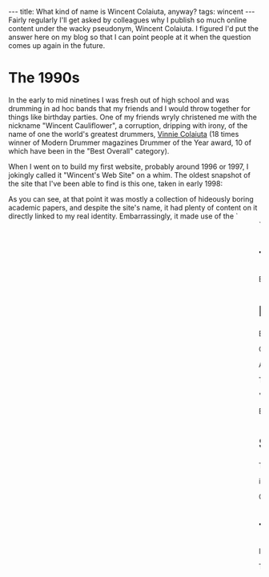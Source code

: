 ---
title: What kind of name is Wincent Colaiuta, anyway?
tags: wincent
---
Fairly regularly I'll get asked by colleagues why I publish so much online content under the wacky pseudonym, Wincent Colaiuta. I figured I'd put the answer here on my blog so that I can point people at it when the question comes up again in the future.

= The 1990s =

In the early to mid ninetines I was fresh out of high school and was drumming in ad hoc bands that my friends and I would throw together for things like birthday parties. One of my friends wryly christened me with the nickname "Wincent Cauliflower", a corruption, dripping with irony, of the name of one the world's greatest drummers, [http://vinniecolaiuta.com/ Vinnie Colaiuta] (18 times winner of Modern Drummer magazines Drummer of the Year award, 10 of which have been in the "Best Overall" category).

When I went on to build my first website, probably around 1996 or 1997, I jokingly called it "Wincent's Web Site" on a whim. The oldest snapshot of the site that I've been able to find is this one, taken in early 1998:

{{wincent-1998.gif}}

As you can see, at that point it was mostly a collection of hideously boring academic papers, and despite the site's name, it had plenty of content on it directly linked to my real identity. Embarrassingly, it made use of the `<marquee>` tag and had a hit counter on it.

= The 2000s =

By the year 2000, the site had morphed into wincent.org, on which I wrote about Mac stuff. I signed most posts as "Wincent Colaiuta", although I also playfully corrupted the name in any number of ways, including "Wincenzo", "Wyncienxo" and "Colyiuta".

= Mac OS X =

By 2001 when Mac OS X was about to make its public debut the site was regularly receiving 50,000 page views a day &mdash; quite a few by the standards of the time &mdash; due to my coverage of pre-release versions of the new OS, supplied to me by a friend of a friend of a friend.

On multiple occasions I was contacted by Apple's legal department and asked to remove infringing screenshots. I remember getting woken up at 5 AM by a phone call from Wired reporter, Leander Kahney, who had dug Wincent's contact info from the domain WHOIS records and wanted to speak to him about the upcoming operating system.

At that point I felt that "shit just got real". The almost randomly-selected pseudonym was now actually a layer of isolation and protection that seemed appropriate given the sometimes controversial nature of the stuff I was publishing.

The culmination of this epoch was when I ended up [http://www.wired.com/culture/lifestyle/news/2001/03/42506 publishing an encrypted review] of the final release of Mac OS X days before the OS came out, sharing the decryption key days later (once the release was made public). In hindsight it may look awfully like a lame publicity stunt, but at the time it really was just me trying to avoid trouble with Apple legal.

"Wincent Colaiuta" became a ''nom de plum'' and I ended up using it when I went on to do paid work as a columnist for Lycos (Web Monkey) and The Mac Observer. When asked to supply a portrait photo for my "by line" I went with a pseudo-randomly selected stock photo:

{{wcolaiuta_stock.png}}

Bald, black, bespectacled; in short, nothing like me. I thought it was quite funny at the time.

= Software =

The following year (2002), for the release of [[Synergy]], a lightweight iTunes controller for Mac OS X, I published under the name of Wincent, as the "brand" already had some traction within the community.

iTunes controllers are a dime-a-dozen nowadays, iTunes itself can download album covers for you, and all of Apple's keyboards now have keys for controlling your music. But at the time Synergy came out, it was definitely the most innovative, feature-rich, and well-executed application of its type, and as a result it was downloaded literally hundreds of thousands of times.

On the strength of that success, pretty much everything else I went on to release, whether open or closed source, I did so using my old pen name, Wincent Colaiuta, even though the need for relative anonymity had long since passed.

= The future =

It seems likely that I'll continue publishing code under what has effectively become my tech nickname. My [https://github.com/wincent wincent profile] on [[GitHub]] is far more interesting than my "glhurrell" one, so I consolidated their contents under the former and deleted the later some time ago.

Trying to maintain two separate identities, even if one of them is fairly neatly defined as your "tech/online" identity, is a cumbersome endeavour. Long ago I gave up on trying to keep them really separate, but it looks like Wincent Colaiuta is here to stay, at least for the foreseeable future.
